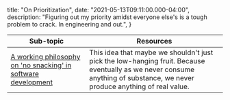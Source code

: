 
  title: "On Prioritization",
  date: "2021-05-13T09:11:00.000-04:00",
  description: "Figuring out my priority amidst everyone else's is a tough problem to crack. In engineering and out.",
}


| Sub-topic | Resources |
|-|-|
| [A working philosophy on 'no snacking' in software development](https://www.intercom.com/blog/first-rule-prioritization-no-snacking/) | This idea that maybe we shouldn't just pick the low-hanging fruit. Because eventually as we never consume anything of substance, we never produce anything of real value. |
